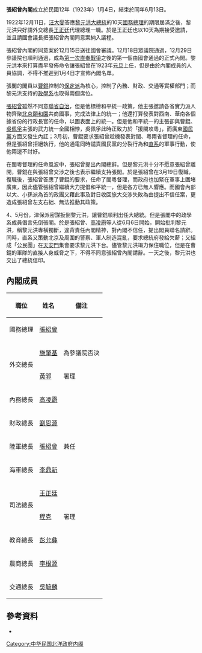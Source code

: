 '''張紹曾內閣'''成立於民國12年（1923年）1月4日，結束於同年6月13日。

1922年12月11日，[[汪大燮|汪大燮]]答應[[黎元洪|黎元洪]][[中華民國大總統|大總統]]的10天[[國務總理|國務總理]]的期限屆滿之後，黎元洪只好請外交總長[[王正廷|王正廷]]代理總理一職。於是王正廷也以10天為期接受邀請，並且請國會議長把張紹曾內閣同意案納入議程。

張紹曾內閣的同意案於12月15日送往國會審議。12月18日眾議院通過，12月29日參議院也順利通過，成為[[第一次直奉戰爭|第一次直奉戰爭]]之後的第一個由國會通過的正式內閣。黎元洪本來打算盡早發佈命令讓張紹曾在1923年[[元旦|元旦]]上任，但是由於內閣成員的人員協調，不得不推遲到1月4日才宣佈內閣名單。

張閣的閣員以[[曹錕|曹錕]]控制的[[保定派|保定派]]為核心，控制了內務、財政、交通等實權部門；而黎元洪支持的[[政學系|政學系]]也取得兩個席位。

[[張紹曾|張紹曾]]雖然不同意[[聯省自治|聯省自治]]，但是他標榜和平統一政策，他主張邀請各省實力派人物齊聚[[北京|北京]][[頤和園|頤和園]]共商國事，完成法律上的統一；他還打算發表對西南、華南各個據省份的行政長官的任命，以圖表面上的統一。但是他和平統一的主張卻與曹錕、[[吳佩孚|吳佩孚]]主張的武力統一全國相悖，吳佩孚此時正致力於「援閩攻粵」，而廣東[[國民黨|國民黨]]方面又發生內訌；3月初，曹錕要求張紹曾趁機發表對閩、粵兩省督理的任命，但是張紹曾拒絕執行，他的通電同時譴責國民黨的分裂行為和[[直系軍閥|直系]]的軍事行動，使他兩邊不討好。

在閩粵督理的任命風波中，張紹曾提出內閣總辭。但是黎元洪十分不愿意張紹曾離開，曹錕在與張紹曾交涉之後也表示繼續支持張閣。於是張紹曾在3月19日復職，復職後，張紹曾答應了曹錕的要求，任命了閩粵督理，而政府也加緊在軍事上圍堵廣東，因此儘管張紹曾繼續大力提倡和平統一，但是各方已無人響應。而國會內部以大、小孫派為首的政團又藉此事及對日收回旅大交涉失敗為由提出不信任案，更造成張紹曾左支右絀、無法推動其政策。

4、5月份，津保派密謀扳倒黎元洪，讓曹錕順利出任大總統。但是張閣中的政學系成員倡言先倒張閣。於是張紹曾、[[高凌霨|高凌霨]]等人從6月6日開始，開始批判黎元洪，稱黎元洪專橫獨斷，違背責任內閣精神，對內閣不信任，提出閣員聯名請辭。同時，直系又策動北京及周圍的警察、軍人制造混亂，要求總統府發給欠薪；又組成「公民團」在[[天安門|天安門]]集會要求黎元洪下台。儘管黎元洪竭力保住職位，但是在曹錕的軍隊的直接人身威脅之下，不得不同意張紹曾內閣請辭。一天之後，黎元洪也交出了總統信印。

==內閣成員==
{| class="wikitable" border="1" cellspacing="0" cellpadding="1"
|-
! style="white-space:nowrap" |職位!!姓名!!備注
|-
!國務總理
|[[張紹曾|張紹曾]]
|-
!rowspan="2"|外交總長
|[[施肇基|施肇基]]||為參議院否決
|-
|[[黃郛|黃郛]]||署理
|-
!內務總長
|[[高凌霨|高凌霨]]
|-
!財政總長
|[[劉恩源|劉恩源]]
|-
!陸軍總長
|[[張紹曾|張紹曾]]||兼任
|-
!海軍總長
|[[李鼎新|李鼎新]]
|-
!rowspan="2"|司法總長
|[[王正廷|王正廷]]
|-
|[[程克_(1878年)|程克]]||署理
|-
!教育總長
|[[彭允彝|彭允彝]]
|-
!農商總長
|[[李根源|李根源]]
|-
!交通總長
|[[吳毓麟|吳毓麟]]
|}

==參考資料==
*{{cite book |author=謝彬 |authorlink= |coauthors= |title=民國政黨史 |year=1924年 |publisher=上海學術研究會叢書部 |location= |isbn=978-7-101-05531-3 }}

{{北洋時期內閣|王正廷臨時內閣|張紹曾內閣|1923年1月4日－1923年6月13日|高凌霨攝政內閣}}

{{DEFAULTSORT:Zhang Shaozeng}}
[[Category:中华民国北洋政府内阁|Category:中华民国北洋政府内阁]]